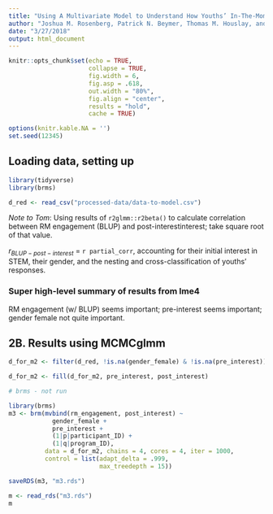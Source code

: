 ```yaml
---
title: "Using A Multivariate Model to Understand How Youths’ In-The-Moment Engagement Predicts Changes in Youths’ Interest"
author: "Joshua M. Rosenberg, Patrick N. Beymer, Thomas M. Houslay, and Jennifer A. Schmidt"
date: "3/27/2018"
output: html_document
---
```


```r
knitr::opts_chunk$set(echo = TRUE, 
                      collapse = TRUE,
                      fig.width = 6,
                      fig.asp = .618,
                      out.width = "80%", 
                      fig.align = "center", 
                      results = "hold", 
                      cache = TRUE) 

options(knitr.kable.NA = '')
set.seed(12345)
```

## Loading data, setting up

```r
library(tidyverse)
library(brms)

d_red <- read_csv("processed-data/data-to-model.csv")
```

*Note to Tom*: Using results of `r2glmm::r2beta()` to calculate correlation between RM engagement (BLUP) and post-interestinterest; take square root of that value.

${ r }_{ BLUP-post-interest }$ = `r partial_corr`, accounting for their initial interest in STEM, their gender, and the nesting and cross-classification of youths’ responses.

### Super high-level summary of results from lme4

RM engagement (w/ BLUP) seems important; pre-interest seems important; gender female not quite important.

## 2B. Results using MCMCglmm

```r
d_for_m2 <- filter(d_red, !is.na(gender_female) & !is.na(pre_interest)) # # if there are missing vals in the fixed predictors, MCMCglmm gives a warning

d_for_m2 <- fill(d_for_m2, pre_interest, post_interest)

# brms - not run

library(brms)
m3 <- brm(mvbind(rm_engagement, post_interest) ~ 
            gender_female + 
            pre_interest +
            (1|p|participant_ID) +
            (1|q|program_ID),
          data = d_for_m2, chains = 4, cores = 4, iter = 1000,
          control = list(adapt_delta = .999,
                         max_treedepth = 15))

saveRDS(m3, "m3.rds")
```

```r
m <- read_rds("m3.rds")
m
```